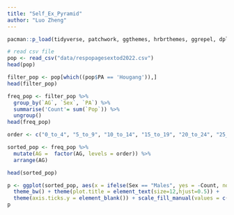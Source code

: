 ```yaml
---
title: "Self_Ex_Pyramid"
author: "Luo Zheng"
---
```


```r
pacman::p_load(tidyverse, patchwork, ggthemes, hrbrthemes, ggrepel, dplyr) 
```

```r
# read csv file
pop <- read_csv("data/respopagesextod2022.csv")
head(pop)
```

```r
filter_pop <- pop[which((pop$PA == 'Hougang')),]
head(filter_pop)
```

```r
freq_pop <- filter_pop %>%
  group_by(`AG`, `Sex`, `PA`) %>%
  summarise('Count'= sum(`Pop`)) %>%
  ungroup()
head(freq_pop)
```

```r
order <- c("0_to_4", "5_to_9", "10_to_14", "15_to_19", "20_to_24", "25_to_29", "30_to_34", "35_to_39", "40_to_44", "45_to_49", "50_to_54", "55_to_59", "60_to_64", "65_to_69", "70_to_74", "75_to_79", "80_to_84", "85_to_89", "90_and_over")

sorted_pop <- freq_pop %>%
  mutate(AG =  factor(AG, levels = order)) %>%
  arrange(AG)

head(sorted_pop)
```

```r
p <- ggplot(sorted_pop, aes(x = ifelse(Sex == "Males", yes = -Count, no = Count), y = AG, fill = Sex)) + geom_col() + facet_wrap(~PA, nrow = 3) + scale_x_continuous(breaks = c(-10000, -5000, 0, 5000, 10000), labels = paste0(c(10, 5, 0, 5, 10),"k")) + labs (x = "Population", y = "Age", title='Hougang Age-Sex Population Pyramid 2022') +
  theme_bw() + theme(plot.title = element_text(size=12,hjust=0.5)) +
  theme(axis.ticks.y = element_blank()) + scale_fill_manual(values = c("Males" = "dodgerblue3", "Females" = "brown3")) 
p
```
